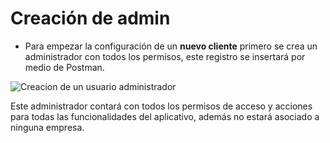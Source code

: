 # Creación de admin

- Para empezar la configuración de un **nuevo cliente** primero se crea un administrador con todos los permisos, este registro se insertará por medio de Postman.

![Creacion de un usuario administrador](/CreacionAdmin.webp)

Este administrador contará con todos los permisos de acceso y acciones para todas las funcionalidades del aplicativo, además no estará asociado a ninguna empresa.